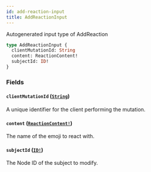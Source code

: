 ```yaml
---
id: add-reaction-input
title: AddReactionInput
---
```


Autogenerated input type of AddReaction

```graphql
type AddReactionInput {
  clientMutationId: String
  content: ReactionContent!
  subjectId: ID!
}
```

### Fields

#### `clientMutationId` ([`String`](/docs/api/scalars/string))

A unique identifier for the client performing the mutation.

#### `content` ([`ReactionContent!`](/docs/api/enums/reaction-content))

The name of the emoji to react with.

#### `subjectId` ([`ID!`](/docs/api/scalars/id))

The Node ID of the subject to modify.
